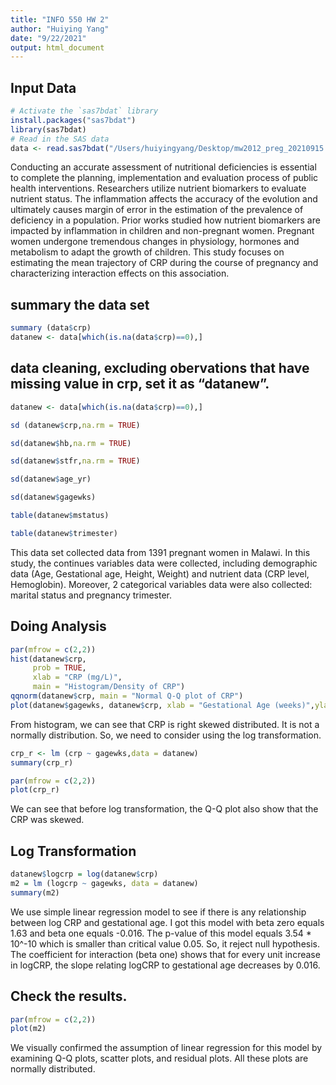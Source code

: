 ```yaml
---
title: "INFO 550 HW 2"
author: "Huiying Yang"
date: "9/22/2021"
output: html_document
---
```

## Input Data ##
```r
# Activate the `sas7bdat` library
install.packages("sas7bdat")
library(sas7bdat)
# Read in the SAS data
data <- read.sas7bdat("/Users/huiyingyang/Desktop/mw2012_preg_20210915.sas7bdat")
```
Conducting an accurate assessment of nutritional deficiencies is essential to complete the planning, implementation and evaluation process of public health interventions. Researchers utilize nutrient biomarkers to evaluate nutrient status. The inflammation affects the accuracy of the evolution and ultimately causes margin of error in the estimation of the prevalence of deficiency in a population. Prior works studied how nutrient biomarkers are impacted by inflammation in children and non-pregnant women. Pregnant women undergone tremendous changes in physiology, hormones and metabolism to adapt the growth of children. This study focuses on estimating the mean trajectory of CRP during the course of pregnancy and characterizing interaction effects on this association.

## summary the data set
```r
summary (data$crp)
datanew <- data[which(is.na(data$crp)==0),]
```

## data cleaning, excluding obervations that have missing value in crp, set it as "datanew".
```r
datanew <- data[which(is.na(data$crp)==0),]
```

```r
sd (datanew$crp,na.rm = TRUE)
```
```r
sd(datanew$hb,na.rm = TRUE)
```
```r
sd(datanew$stfr,na.rm = TRUE)
```

```r
sd(datanew$age_yr)
```

```r
sd(datanew$gagewks)
```

```r
table(datanew$mstatus)
```

```r
table(datanew$trimester)
```

This data set collected data from 1391 pregnant women in Malawi. In this study, the continues variables data were collected, including demographic data (Age, Gestational age, Height, Weight) and nutrient data (CRP level, Hemoglobin). Moreover, 2 categorical variables data were also collected: marital status and pregnancy trimester.

## Doing Analysis
```r
par(mfrow = c(2,2))
hist(datanew$crp,
     prob = TRUE,
     xlab = "CRP (mg/L)",
     main = "Histogram/Density of CRP")
qqnorm(datanew$crp, main = "Normal Q-Q plot of CRP")
plot(datanew$gagewks, datanew$crp, xlab = "Gestational Age (weeks)",ylab = "CRP (mg/L)")

```
From histogram, we can see that CRP is right skewed distributed. It is not a normally distribution. So, we need to consider using the log transformation. 

```r
crp_r <- lm (crp ~ gagewks,data = datanew)
summary(crp_r)
```

```r
par(mfrow = c(2,2))
plot(crp_r)
```
We can see that before log transformation, the Q-Q plot also show that the CRP was skewed.

## Log Transformation 
```r
datanew$logcrp = log(datanew$crp)
m2 = lm (logcrp ~ gagewks, data = datanew)
summary(m2)
```
We use simple linear regression model to see if there is any relationship between log CRP and gestational age. I got this model with beta zero equals 1.63 and beta one equals -0.016. The p-value of this model equals 3.54 * 10^-10 which is smaller than critical value 0.05. So, it reject null hypothesis.
The coefficient for interaction (beta one) shows that for every unit increase in logCRP, the slope relating logCRP to gestational age decreases by 0.016. 

## Check the results.
```r
par(mfrow = c(2,2))
plot(m2)
```
We visually confirmed the assumption of linear regression for this model by examining Q-Q plots, scatter plots, and residual plots. All these plots are normally distributed.


